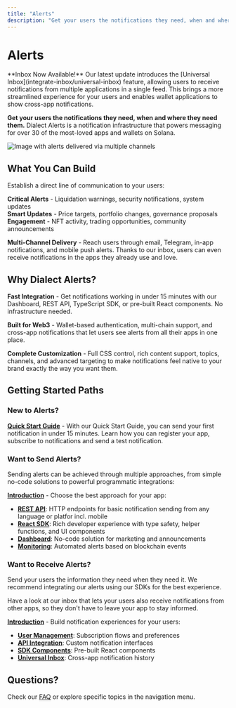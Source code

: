 ```yaml
---
title: "Alerts"
description: "Get your users the notifications they need, when and where they need them. Dialect Alerts is a notification infrastructure that powers messaging for over 30 of the most-loved apps and wallets on Solana."
---
```


# Alerts

<Info>
**Inbox Now Available!**
Our latest update introduces the [Universal Inbox](integrate-inbox/universal-inbox) feature, allowing users to receive notifications from multiple applications in a single feed. This brings a more streamlined experience for your users and enables wallet applications to show cross-app notifications.
</Info>

**Get your users the notifications they need, when and where they need them.** Dialect Alerts is a notification infrastructure that powers messaging for over 30 of the most-loved apps and wallets on Solana.

![Image with alerts delivered via multiple channels](https://res.cloudinary.com/dnxjhra4h/image/upload/f_auto,q_auto/dialect-docs/alerts-meet-anywhere.png)

## What You Can Build

Establish a direct line of communication to your users:

**Critical Alerts** - Liquidation warnings, security notifications, system updates  
**Smart Updates** - Price targets, portfolio changes, governance proposals  
**Engagement** - NFT activity, trading opportunities, community announcements

**Multi-Channel Delivery** - Reach users through email, Telegram, in-app notifications, and mobile push alerts. Thanks to our inbox, users can even receive notifications in the apps they already use and love.

## Why Dialect Alerts?

**Fast Integration** - Get notifications working in under 15 minutes with our Dashboard, REST API, TypeScript SDK, or pre-built React components. No infrastructure needed.

**Built for Web3** - Wallet-based authentication, multi-chain support, and cross-app notifications that let users see alerts from all their apps in one place.

**Complete Customization** - Full CSS control, rich content support, topics, channels, and advanced targeting to make notifications feel native to your brand exactly the way you want them.

## Getting Started Paths

### New to Alerts? 

**[Quick Start Guide](quick-start)** - With our Quick Start Guide, you can send your first notification in under 15 minutes. Learn how you can register your app, subscribe to notifications and send a test notification.

### Want to Send Alerts?

Sending alerts can be achieved through multiple approaches, from simple no-code solutions to powerful programmatic integrations:

**[Introduction](send/index)** - Choose the best approach for your app:
- **[REST API](send/api/index)**: HTTP endpoints for basic notification sending from any language or platfor incl. mobile
- **[React SDK](send/sdk/index)**: Rich developer experience with type safety, helper functions, and UI components
- **[Dashboard](send/dashboard)**: No-code solution for marketing and announcements
- **[Monitoring](alerts-and-monitoring/index)**: Automated alerts based on blockchain events

### Want to Receive Alerts?

Send your users the information they need when they need it. We recommend integrating our alerts using our SDKs for the best experience. 

Have a look at our inbox that lets your users also receive notifications from other apps, so they don't have to leave your app to stay informed.

**[Introduction](integrate-inbox/index)** - Build notification experiences for your users:
- **[User Management](integrate-inbox/user-management)**: Subscription flows and preferences
- **[API Integration](integrate-inbox/api/index)**: Custom notification interfaces
- **[SDK Components](integrate-inbox/sdk/index)**: Pre-built React components
- **[Universal Inbox](integrate-inbox/universal-inbox)**: Cross-app notification history


## Questions? 
Check our [FAQ](faq) or explore specific topics in the navigation menu.
